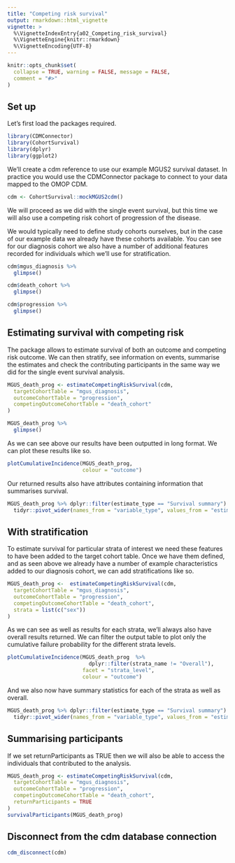 ---
title: "Competing risk survival"
output: rmarkdown::html_vignette
vignette: >
  %\VignetteIndexEntry{a02_Competing_risk_survival}
  %\VignetteEngine{knitr::rmarkdown}
  %\VignetteEncoding{UTF-8}
---

```{r, include = FALSE}
knitr::opts_chunk$set(
  collapse = TRUE, warning = FALSE, message = FALSE,
  comment = "#>"
)
```


## Set up

Let's first load the packages required.

```{r}
library(CDMConnector)
library(CohortSurvival)
library(dplyr)
library(ggplot2)
```

We'll create a cdm reference to use our example MGUS2 survival dataset. In practice you would use the CDMConnector package to connect to your data mapped to the OMOP CDM.

```{r}
cdm <- CohortSurvival::mockMGUS2cdm()
```

We will proceed as we did with the single event survival, but this time we will also use a competing risk cohort of progression of the disease.

We would typically need to define study cohorts ourselves, but in the case of our example data we already have these cohorts available. You can see for our diagnosis cohort we also have a number of additional features recorded for individuals which we'll use for stratification.

```{r}
cdm$mgus_diagnosis %>% 
  glimpse()

cdm$death_cohort %>% 
  glimpse()

cdm$progression %>%
  glimpse()
```

## Estimating survival with competing risk

The package allows to estimate survival of both an outcome and competing risk outcome. We can then stratify, see information on events, summarise the estimates and check the contributing participants in the same way we did for the single event survival analysis.

```{r, fig.width=5}
MGUS_death_prog <- estimateCompetingRiskSurvival(cdm,
  targetCohortTable = "mgus_diagnosis",
  outcomeCohortTable = "progression",
  competingOutcomeCohortTable = "death_cohort"
)

MGUS_death_prog %>% 
  glimpse()
```
 
As we can see above our results have been outputted in long format. We can plot these results like so.

```{r}
plotCumulativeIncidence(MGUS_death_prog, 
                        colour = "outcome")
```

Our returned results also have attributes containing information that summarises survival. 

```{r}
MGUS_death_prog %>% dplyr::filter(estimate_type == "Survival summary") %>%
  tidyr::pivot_wider(names_from = "variable_type", values_from = "estimate")
```


## With stratification

To estimate survival for particular strata of interest we need these features to have been added to the target cohort table. Once we have them defined, and as seen above we already have a number of example characteristics added to our diagnosis cohort, we can add stratifications like so.

```{r}
MGUS_death_prog <-  estimateCompetingRiskSurvival(cdm,
  targetCohortTable = "mgus_diagnosis",
  outcomeCohortTable = "progression",
  competingOutcomeCohortTable = "death_cohort",
  strata = list(c("sex"))
)

```

As we can see as well as results for each strata, we'll always also have overall results returned. We can filter the output table to plot only the cumulative failure probability for the different strata levels. 

```{r, fig.height=6, fig.width=8}

plotCumulativeIncidence(MGUS_death_prog  %>%
                          dplyr::filter(strata_name != "Overall"), 
                        facet = "strata_level",
                        colour = "outcome")
```

And we also now have summary statistics for each of the strata as well as overall.

```{r}
MGUS_death_prog %>% dplyr::filter(estimate_type == "Survival summary") %>%
  tidyr::pivot_wider(names_from = "variable_type", values_from = "estimate")
```

## Summarising participants

If we set returnParticipants as TRUE then we will also be able to access the individuals that contributed to the analysis.

```{r}
MGUS_death_prog <- estimateCompetingRiskSurvival(cdm,
  targetCohortTable = "mgus_diagnosis",
  outcomeCohortTable = "progression",
  competingOutcomeCohortTable = "death_cohort",
  returnParticipants = TRUE
)
survivalParticipants(MGUS_death_prog)
```


## Disconnect from the cdm database connection

```{r}
cdm_disconnect(cdm)
```
